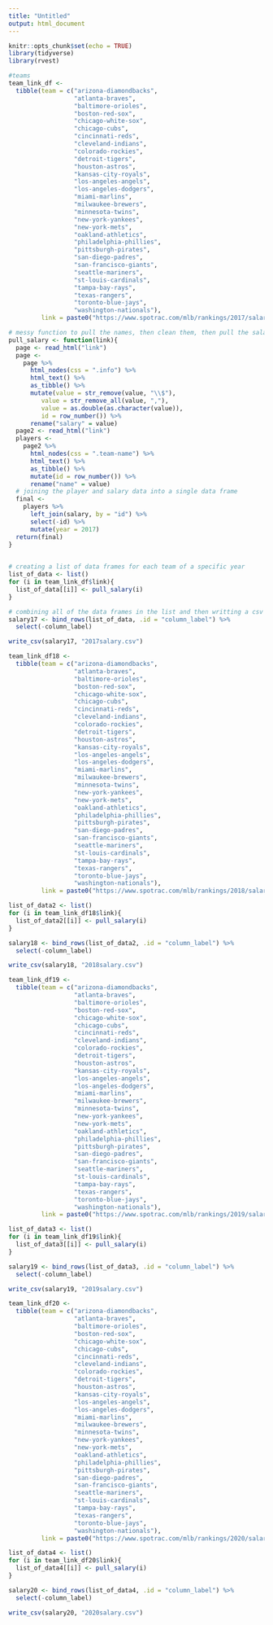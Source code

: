 ```yaml
---
title: "Untitled"
output: html_document
---
```


```r
knitr::opts_chunk$set(echo = TRUE)
library(tidyverse)
library(rvest)
```


```r
#teams
team_link_df <-
  tibble(team = c("arizona-diamondbacks",
                  "atlanta-braves",
                  "baltimore-orioles",
                  "boston-red-sox",
                  "chicago-white-sox",
                  "chicago-cubs",
                  "cincinnati-reds",
                  "cleveland-indians",
                  "colorado-rockies",
                  "detroit-tigers",
                  "houston-astros",
                  "kansas-city-royals",
                  "los-angeles-angels",
                  "los-angeles-dodgers",
                  "miami-marlins",
                  "milwaukee-brewers",
                  "minnesota-twins",
                  "new-york-yankees",
                  "new-york-mets",
                  "oakland-athletics",
                  "philadelphia-phillies",
                  "pittsburgh-pirates",
                  "san-diego-padres",
                  "san-francisco-giants",
                  "seattle-mariners",
                  "st-louis-cardinals",
                  "tampa-bay-rays",
                  "texas-rangers",
                  "toronto-blue-jays",
                  "washington-nationals"),
         link = paste0("https://www.spotrac.com/mlb/rankings/2017/salary/",team,"/starting-pitcher/"))
```

```r
# messy function to pull the names, then clean them, then pull the salary
pull_salary <- function(link){
  page <- read_html("link")
  page <- 
    page %>%
      html_nodes(css = ".info") %>%
      html_text() %>%
      as_tibble() %>%
      mutate(value = str_remove(value, "\\$"),
         value = str_remove_all(value, ","),
         value = as.double(as.character(value)),
         id = row_number()) %>%
      rename("salary" = value)
  page2 <- read_html("link")
  players <- 
    page2 %>%
      html_nodes(css = ".team-name") %>%
      html_text() %>%
      as_tibble() %>%
      mutate(id = row_number()) %>%
      rename("name" = value)
  # joining the player and salary data into a single data frame
  final <- 
    players %>%
      left_join(salary, by = "id") %>%
      select(-id) %>%
      mutate(year = 2017)
  return(final)
}
  
```


```r
# creating a list of data frames for each team of a specific year
list_of_data <- list()
for (i in team_link_df$link){
  list_of_data[[i]] <- pull_salary(i)
}
```

```r
# combining all of the data frames in the list and then writting a csv
salary17 <- bind_rows(list_of_data, .id = "column_label") %>%
  select(-column_label)

write_csv(salary17, "2017salary.csv")
```


```r
team_link_df18 <-
  tibble(team = c("arizona-diamondbacks",
                  "atlanta-braves",
                  "baltimore-orioles",
                  "boston-red-sox",
                  "chicago-white-sox",
                  "chicago-cubs",
                  "cincinnati-reds",
                  "cleveland-indians",
                  "colorado-rockies",
                  "detroit-tigers",
                  "houston-astros",
                  "kansas-city-royals",
                  "los-angeles-angels",
                  "los-angeles-dodgers",
                  "miami-marlins",
                  "milwaukee-brewers",
                  "minnesota-twins",
                  "new-york-yankees",
                  "new-york-mets",
                  "oakland-athletics",
                  "philadelphia-phillies",
                  "pittsburgh-pirates",
                  "san-diego-padres",
                  "san-francisco-giants",
                  "seattle-mariners",
                  "st-louis-cardinals",
                  "tampa-bay-rays",
                  "texas-rangers",
                  "toronto-blue-jays",
                  "washington-nationals"),
         link = paste0("https://www.spotrac.com/mlb/rankings/2018/salary/",team,"/starting-pitcher/"))
```


```r
list_of_data2 <- list()
for (i in team_link_df18$link){
  list_of_data2[[i]] <- pull_salary(i)
}
```

```r
salary18 <- bind_rows(list_of_data2, .id = "column_label") %>%
  select(-column_label)

write_csv(salary18, "2018salary.csv")
```



```r
team_link_df19 <-
  tibble(team = c("arizona-diamondbacks",
                  "atlanta-braves",
                  "baltimore-orioles",
                  "boston-red-sox",
                  "chicago-white-sox",
                  "chicago-cubs",
                  "cincinnati-reds",
                  "cleveland-indians",
                  "colorado-rockies",
                  "detroit-tigers",
                  "houston-astros",
                  "kansas-city-royals",
                  "los-angeles-angels",
                  "los-angeles-dodgers",
                  "miami-marlins",
                  "milwaukee-brewers",
                  "minnesota-twins",
                  "new-york-yankees",
                  "new-york-mets",
                  "oakland-athletics",
                  "philadelphia-phillies",
                  "pittsburgh-pirates",
                  "san-diego-padres",
                  "san-francisco-giants",
                  "seattle-mariners",
                  "st-louis-cardinals",
                  "tampa-bay-rays",
                  "texas-rangers",
                  "toronto-blue-jays",
                  "washington-nationals"),
         link = paste0("https://www.spotrac.com/mlb/rankings/2019/salary/",team,"/starting-pitcher/"))
```


```r
list_of_data3 <- list()
for (i in team_link_df19$link){
  list_of_data3[[i]] <- pull_salary(i)
}
```

```r
salary19 <- bind_rows(list_of_data3, .id = "column_label") %>%
  select(-column_label)

write_csv(salary19, "2019salary.csv")
```


```r
team_link_df20 <-
  tibble(team = c("arizona-diamondbacks",
                  "atlanta-braves",
                  "baltimore-orioles",
                  "boston-red-sox",
                  "chicago-white-sox",
                  "chicago-cubs",
                  "cincinnati-reds",
                  "cleveland-indians",
                  "colorado-rockies",
                  "detroit-tigers",
                  "houston-astros",
                  "kansas-city-royals",
                  "los-angeles-angels",
                  "los-angeles-dodgers",
                  "miami-marlins",
                  "milwaukee-brewers",
                  "minnesota-twins",
                  "new-york-yankees",
                  "new-york-mets",
                  "oakland-athletics",
                  "philadelphia-phillies",
                  "pittsburgh-pirates",
                  "san-diego-padres",
                  "san-francisco-giants",
                  "seattle-mariners",
                  "st-louis-cardinals",
                  "tampa-bay-rays",
                  "texas-rangers",
                  "toronto-blue-jays",
                  "washington-nationals"),
         link = paste0("https://www.spotrac.com/mlb/rankings/2020/salary/",team,"/starting-pitcher/"))
```


```r
list_of_data4 <- list()
for (i in team_link_df20$link){
  list_of_data4[[i]] <- pull_salary(i)
}
```

```r
salary20 <- bind_rows(list_of_data4, .id = "column_label") %>%
  select(-column_label)

write_csv(salary20, "2020salary.csv")
```